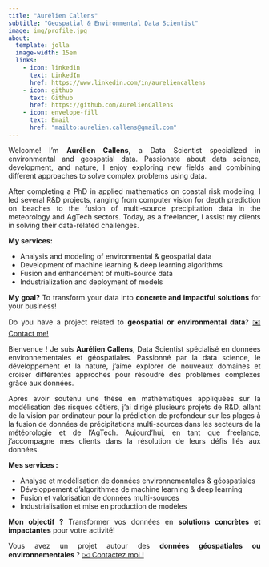 ```yaml
---
title: "Aurélien Callens"
subtitle: "Geospatial & Environmental Data Scientist"
image: img/profile.jpg
about:
  template: jolla
  image-width: 15em
  links:
    - icon: linkedin
      text: LinkedIn
      href: https://www.linkedin.com/in/aureliencallens
    - icon: github
      text: Github
      href: https://github.com/AurelienCallens
    - icon: envelope-fill
      text: Email
      href: "mailto:aurelien.callens@gmail.com"
---
```


::: {.content-visible when-profile="en"}

::: { style="text-align: justify"}

Welcome! I’m **Aurélien Callens**, a Data Scientist specialized in environmental and geospatial data. Passionate about data science, development, and nature, I enjoy exploring new fields and combining different approaches to solve complex problems using data.

After completing a PhD in applied mathematics on coastal risk modeling, I led several R&D projects, ranging from computer vision for depth prediction on beaches to the fusion of multi-source precipitation data in the meteorology and AgTech sectors. Today, as a freelancer, I assist my clients in solving their data-related challenges.

**My services:**

- Analysis and modeling of environmental & geospatial data  
- Development of machine learning & deep learning algorithms  
- Fusion and enhancement of multi-source data  
- Industrialization and deployment of models  

**My goal?** To transform your data into **concrete and impactful solutions** for your business!

Do you have a project related to **geospatial or environmental data**? [✉️ Contact me!](mailto:aurelien.callens@gmail.com)

:::
:::


::: {.content-visible when-profile="fr"}

::: { style="text-align: justify"}

Bienvenue ! Je suis **Aurélien Callens**, Data Scientist spécialisé en données environnementales et géospatiales. Passionné par la data science, le développement et la nature, j’aime explorer de nouveaux domaines et croiser différentes approches pour résoudre des problèmes complexes grâce aux données.

Après avoir soutenu une thèse en mathématiques appliquées sur la modélisation des risques côtiers, j’ai dirigé plusieurs projets de R&D, allant de la vision par ordinateur pour la prédiction de profondeur sur les plages à la fusion de données de précipitations multi-sources dans les secteurs de la météorologie et de l'AgTech. Aujourd'hui, en tant que freelance, j'accompagne mes clients dans la résolution de leurs défis liés aux données.

**Mes services :**

- Analyse et modélisation de données environnementales & géospatiales  
- Développement d’algorithmes de machine learning & deep learning  
- Fusion et valorisation de données multi-sources  
- Industrialisation et mise en production de modèles  

**Mon objectif ?** Transformer vos données en **solutions concrètes et impactantes** pour votre activité!  

Vous avez un projet autour des **données géospatiales ou environnementales** ?  [✉️ Contactez moi ! ](mailto:aurelien.callens@gmail.com)

:::
:::


